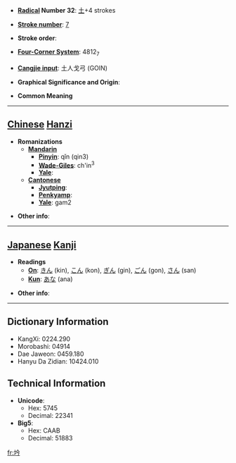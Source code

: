* '''[[Wiktionary:Chinese radical index| Radical]] Number 32''': [[Wiktionary:Chinese radical index 土|土]]+4 strokes

* '''[[Wiktionary:Chinese total strokes index|Stroke number]]''': [[Wiktionary:Chinese total strokes index 7|7]]

* '''Stroke order''': 

* '''[[Wiktionary:Chinese four corner index|Four-Corner System]]''': 4812<sub>7</sub>

* '''[[Wiktionary:Chinese Cangjie index|Cangjie input]]''': 土人戈弓 (GOIN)

* '''Graphical Significance and Origin''': 

* '''Common Meaning'''

----

== [[Chinese]] [[Hanzi]] ==

* '''Romanizations'''
** '''[[Mandarin]]'''
*** '''[[Pinyin]]''': qǐn (qin3)
*** '''[[Wade-Giles]]''': ch'in<sup>3</sup>
*** '''[[Yale]]''': 
** '''[[Cantonese]]'''
*** '''[[Jyutping]]''':
*** '''[[Penkyamp]]''': 
*** '''[[Yale]]''': gam2

* '''Other info''': 

----

== [[Japanese]] [[Kanji]] ==

* '''Readings'''
** '''[[On]]''': [[きん]] (kin), [[こん]] (kon), [[ぎん]] (gin), [[ごん]] (gon), [[さん]] (san)
** '''[[Kun]]''': [[あな]] (ana)

* '''Other info''':  

----

== Dictionary Information ==

* KangXi: 0224.290
* Morobashi: 04914
* Dae Jaweon: 0459.180
* Hanyu Da Zidian: 10424.010

== Technical Information ==

* '''Unicode''':
** Hex: 5745
** Decimal: 22341
* '''Big5''':
** Hex: CAAB
** Decimal: 51883

[[fr:坅]]